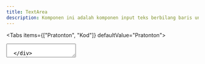 ```yaml
---
title: TextArea
description: Komponen ini adalah komponen input teks berbilang baris untuk kandungan yang lebih panjang. Berbanding dengan komponen `Input` yang terhad kepada satu baris, komponen ini boleh menampung berbilang baris teks.
---
```



<Tabs items={["Pratonton", "Kod"]} defaultValue="Pratonton">
  <Tab value="Pratonton">
  <div className="flex justify-center">
  <TextArea 
  placeholder="Placeholder text displayed when the text area is empty." 
  size={'small'} />    
  </div>
  </Tab>
  <Tab value="Kod">
  ```tsx 
import { TextArea } from "@govtechmy/myds-react/textarea";

<TextArea placeholder="Placeholder text displayed when the text area is empty." 
size={'small'}
/>
```
  </Tab>
</Tabs>

<Quicklinks
  links={{
    storybook:
      "https://myds-storybook.vercel.app/?path=%2Fdocs%2Fgovtechmy-myds-react-textarea--docs",
    source:
      "https://github.com/govtechmy/myds/blob/main/packages/react/src/components/textarea.tsx",
  }}
/>

## Penggunaan

```tsx copy
import { TextArea } from "@govtechmy/myds-react/textarea";
```

```tsx copy
export default () => (
  <TextArea placeholder="Placeholder text displayed when the text area is empty." 
  size={'small'} 
  disabled={false}
  />
);
```

## Contoh
### Size
Mengawal varian saiz komponen. Menerima nilai `small`, `medium`, atau `large`.
<Tabs items={["Pratonton", "Kod"]} defaultValue="Pratonton">
  <Tab value="Pratonton">
  <div className="space-y-2">
  <div className="flex flex-col justify-center items-center h-fit gap-5">
      <TextArea size="small" placeholder="Enter your text for your small TextArea."/>
      <TextArea size="medium" placeholder="Enter your text for your medium TextArea."/>
      <TextArea size="large"placeholder="Enter your text for your large TextArea." />
      </div>

  </div>
  </Tab>
  <Tab value="Kod">
  ```tsx 
import { TextArea } from "@govtechmy/myds-react/textarea";

/** Size props*/

<TextArea size="small" placeholder="Enter your text for your small TextArea."/>
<TextArea size="medium" placeholder="Enter your text for your medium TextArea."/>
<TextArea size="large"placeholder="Enter your text for your large TextArea." />
```
  </Tab>
</Tabs>

### Disabled
Props in boleh digunakan untuk menyahaktifkan input pengguna dan menggunakan gaya visual untuk menunjukkan medan ini tidak boleh disunting.
<Tabs items={["Pratonton", "Kod"]} defaultValue="Pratonton">
  <Tab value="Pratonton">
  <div className="space-y-2">
  <div className="flex flex-col justify-center items-center h-fit gap-5">
      <TextArea size="small" placeholder="The TextArea has been disabled." disabled/>
      <TextArea size="medium" placeholder="The TextArea has been disabled." disabled/>
      <TextArea size="large"placeholder="The TextArea has been disabled." disabled/>
      </div>

  </div>
  </Tab>
  <Tab value="Kod">
  ```tsx 
import { TextArea } from "@govtechmy/myds-react/textarea";

/** Size props*/

<TextArea size="small" placeholder="The TextArea has been disabled." disabled/>
<TextArea size="medium" placeholder="The TextArea has been disabled." disabled/>
<TextArea size="large" placeholder="The TextArea has been disabled." disabled/>
```
  </Tab>
</Tabs>

## Props

### TextArea
<TypeTable
  type={{
    size: {
      description: "Saiz untuk TextArea",
      type: "enum",
      typeDescription: "small | medium | large",
      default: "medium",
    },
    disabled: {
    description: "Menjadikan TextArea tidak interaktif dan menunjukkan secara visual bahawa ia dinyahaktifkan.",
      type: "boolean",
      typeDescription: "true | false ",
      default: "false",
    },
    placeholder: {
    description: "Memaparkan teks 'placeholder' apabila medan input kosong.",
      type: "string",
      typeDescription: "-",
      default: "-",
    },
  }}
/>

